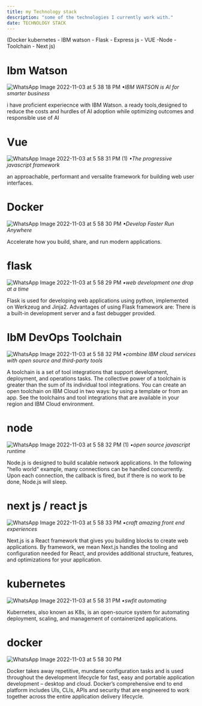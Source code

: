 ```yaml
---
title: my Technology stack
description: "some of the technologies I currently work with."
date: TECHNOLOGY STACK
---
```


 (Docker kubernetes - IBM watson - Flask -  Express js - VUE -Node - Toolchain - Next js)
  
 
# Ibm Watson
![WhatsApp Image 2022-11-03 at 5 38 18 PM](https://user-images.githubusercontent.com/102603571/199690271-ec7b0d11-bc3e-4d2b-b22d-66e2a07dcf06.jpeg)
_•IBM WATSON is AI for smarter business_

i have proficient experiecnce with IBM Watson. a ready tools,designed to reduce the costs and hurdles of AI adoption while optimizing outcomes and responsible use of AI

# Vue 
![WhatsApp Image 2022-11-03 at 5 58 31 PM (1)](https://user-images.githubusercontent.com/102603571/199693101-59cfbb19-63db-499d-aad8-298ebc7cfcc7.jpeg)
_•The progressive javascript framework_

an approachable, performant and versalite framework for building web user interfaces.
# Docker
![WhatsApp Image 2022-11-03 at 5 58 30 PM](https://user-images.githubusercontent.com/102603571/199693717-6aeaa83c-e49e-48cb-b52b-bfd882d78fca.jpeg)
_•Develop Faster Run Anywhere_

Accelerate how you build, share, and run modern applications.

# flask
![WhatsApp Image 2022-11-03 at 5 58 29 PM](https://user-images.githubusercontent.com/102603571/199694237-df49d9c0-32ef-47d4-90a8-2fda72fec826.jpeg)
_•web development one drop at a time_

Flask is used for developing web applications using python, implemented on Werkzeug and Jinja2. Advantages of using Flask framework are: There is a built-in development server and a fast debugger provided.

# IbM DevOps Toolchain
![WhatsApp Image 2022-11-03 at 5 58 32 PM](https://user-images.githubusercontent.com/102603571/199694960-fe475ebb-30c1-475b-b591-6b2b85570beb.jpeg)
_•combine IBM cloud services with open source and third-party tools_ 

A toolchain is a set of tool integrations that support development, deployment, and operations tasks. The collective power of a toolchain is greater than the sum of its individual tool integrations.
You can create an open toolchain on IBM Cloud in two ways: by using a template or from an app. See the toolchains and tool integrations that are available in your region and IBM Cloud environment.

# node
![WhatsApp Image 2022-11-03 at 5 58 32 PM (1)](https://user-images.githubusercontent.com/102603571/199695447-a3abbf65-bc23-4b38-87d4-29740c6c84fa.jpeg)
_•open source javascript runtime_

Node.js is designed to build scalable network applications. In the following "hello world" example, many connections can be handled concurrently. Upon each connection, the callback is fired, but if there is no work to be done, Node.js will sleep.

# next js / react js
![WhatsApp Image 2022-11-03 at 5 58 33 PM](https://user-images.githubusercontent.com/102603571/199695985-32f5fd82-7379-4c18-94c8-43bd6b78a817.jpeg)
_•craft amazing front end experiences_

Next.js is a React framework that gives you building blocks to create web applications. By framework, we mean Next.js handles the tooling and configuration needed for React, and provides additional structure, features, and optimizations for your application.

# kubernetes
![WhatsApp Image 2022-11-03 at 5 58 31 PM](https://user-images.githubusercontent.com/102603571/199696421-4e09b318-6071-4296-9898-a3baa8c90dbe.jpeg)
_•swfit automating_

Kubernetes, also known as K8s, is an open-source system for automating deployment, scaling, and management of containerized applications.

# docker
![WhatsApp Image 2022-11-03 at 5 58 30 PM](https://user-images.githubusercontent.com/102603571/199696728-f197be34-7ce5-413c-999d-bc983a7a60bf.jpeg)

Docker takes away repetitive, mundane configuration tasks and is used throughout the development lifecycle for fast, easy and portable application development – desktop and cloud. Docker’s comprehensive end to end platform includes UIs, CLIs, APIs and security that are engineered to work together across the entire application delivery lifecycle.

